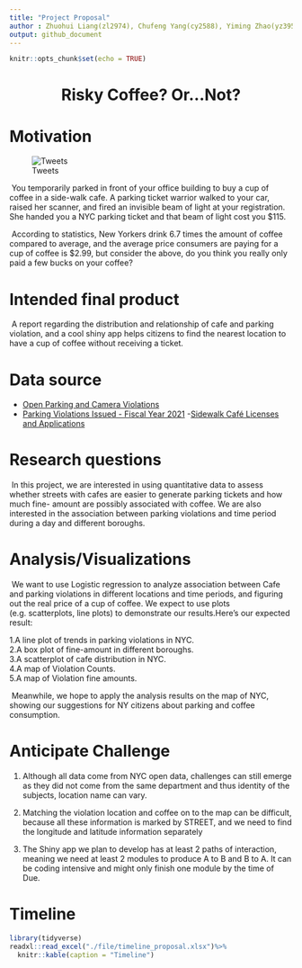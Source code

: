 ```yaml
---
title: "Project Proposal"
author : Zhuohui Liang(zl2974), Chufeng Yang(cy2588), Yiming Zhao(yz3955), Yu Liu(yl4604)
output: github_document
---
```


```r
knitr::opts_chunk$set(echo = TRUE)
```

<h1><center>Risky Coffee? Or...Not?</center></h1>

# Motivation

![Tweets](./file/tweets.png)

\ You temporarily parked in front of your office building to buy a cup of coffee in a side-walk cafe. A parking ticket warrior walked to your car, raised her scanner, and fired an invisible beam of light at your registration. She handed you a NYC parking ticket and that beam of light cost you $115.

\ According to statistics, New Yorkers drink 6.7 times the amount of coffee compared to average, and the average price consumers are paying for a cup of coffee is $2.99, but consider the above, do you think you really only paid a few bucks on your coffee? 

# Intended final product

\ A report regarding the distribution and relationship of cafe and parking violation, and a cool shiny app helps citizens to find the nearest location to have a cup of coffee without receiving a ticket.

# Data source

- [Open Parking and Camera Violations](https://data.cityofnewyork.us/City-Government/Open-Parking-and-Camera-Violations/nc67-uf89)
- [Parking Violations Issued - Fiscal Year 2021](https://data.cityofnewyork.us/City-Government/Parking-Violations-Issued-Fiscal-Year-2021/pvqr-7yc4)
-[Sidewalk Café Licenses and Applications](https://data.cityofnewyork.us/Business/Sidewalk-Caf-Licenses-and-Applications/qcdj-rwhu)

# Research questions

\ In this project, we are interested in using quantitative data to assess whether streets with cafes are easier to generate parking tickets and how much fine- amount are possibly associated with coffee. We are also interested in the association between parking violations and time period during a day and different boroughs.

# Analysis/Visualizations

\ We want to use Logistic regression to analyze association between Cafe and parking violations in different locations and time periods, and figuring out the real price of a cup of coffee.  We expect to use plots (e.g. scatterplots, line plots) to demonstrate our results.Here’s our expected result:  

1.A line plot of trends in parking violations in NYC.  
2.A box plot of fine-amount in different boroughs.  
3.A scatterplot of cafe distribution in NYC.  
4.A map of Violation Counts.  
5.A map of Violation fine amounts.  

\ Meanwhile, we hope to apply the analysis results on the map of NYC, showing our suggestions for NY citizens about parking and coffee consumption.   



# Anticipate Challenge

1. Although all data come from NYC open data, challenges can still emerge as they did not come from the same department and thus identity of the subjects, location name can vary.

2. Matching the violation location and coffee on to the map can be difficult, because all these information is marked by STREET, and we need to find the longitude and latitude information separately

3. The Shiny app we plan to develop has at least 2 paths of interaction, meaning we need at least  2 modules to produce A to B and B to A. It can be coding intensive and might only finish one module by the time of Due.

# Timeline
```r
library(tidyverse)
readxl::read_excel("./file/timeline_proposal.xlsx")%>% 
  knitr::kable(caption = "Timeline")
```

